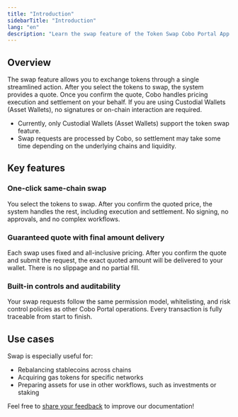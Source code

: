 ```yaml
---
title: "Introduction"
sidebarTitle: "Introduction"
lang: "en"
description: "Learn the swap feature of the Token Swap Cobo Portal App."
---
```


## Overview

The swap feature allows you to exchange tokens through a single streamlined action. After you select the tokens to swap, the system provides a quote. Once you confirm the quote, Cobo handles pricing execution and settlement on your behalf. If you are using Custodial Wallets (Asset Wallets), no signatures or on-chain interaction are required.

<Note><ul><li>Currently, only Custodial Wallets (Asset Wallets) support the token swap feature.</li><li>Swap requests are processed by Cobo, so settlement may take some time depending on the underlying chains and liquidity.</li></ul></Note>

## Key features

### One-click same-chain swap  
You select the tokens to swap. After you confirm the quoted price, the system handles the rest, including execution and settlement. No signing, no approvals, and no complex workflows.

### Guaranteed quote with final amount delivery  
Each swap uses fixed and all-inclusive pricing. After you confirm the quote and submit the request, the exact quoted amount will be delivered to your wallet. There is no slippage and no partial fill.

### Built-in controls and auditability  
Your swap requests follow the same permission model, whitelisting, and risk control policies as other Cobo Portal operations. Every transaction is fully traceable from start to finish.

## Use cases

Swap is especially useful for:

- Rebalancing stablecoins across chains  
- Acquiring gas tokens for specific networks  
- Preparing assets for use in other workflows, such as investments or staking

<Tip>Feel free to [share your feedback](https://forms.zohopublic.com/cobo/form/DocumentFeedbackForm/formperma/QvLOhxJv1_JMsJ-1dleZ8Itb_7rzN-LtgvsDdxosoVI?referrername=manuals) to improve our documentation!</Tip>